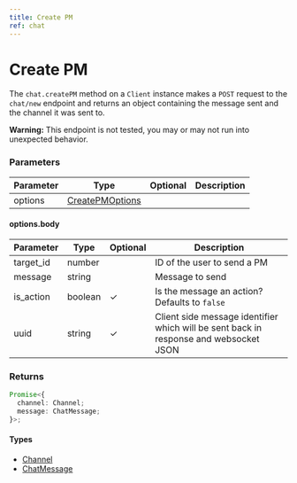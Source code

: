 ```yaml
---
title: Create PM
ref: chat
---
```


# Create PM

The `chat.createPM` method on a `Client` instance makes a `POST` request to the `chat/new` endpoint and returns an object containing the message sent and the channel it was sent to.

**Warning:** This endpoint is not tested, you may or may not run into unexpected behavior.

### Parameters

| Parameter | Type                                             | Optional | Description |
| --------- | ------------------------------------------------ | -------- | ----------- |
| options   | [CreatePMOptions](/references/create-pm-options) |          |             |

#### options.body

| Parameter | Type    | Optional | Description                                                                           |
| --------- | ------- | -------- | ------------------------------------------------------------------------------------- |
| target_id | number  |          | ID of the user to send a PM                                                           |
| message   | string  |          | Message to send                                                                       |
| is_action | boolean | ✓        | Is the message an action? Defaults to `false`                                         |
| uuid      | string  | ✓        | Client side message identifier which will be sent back in response and websocket JSON |

### Returns

```ts
Promise<{
  channel: Channel;
  message: ChatMessage;
}>;
```

#### Types

- [Channel](/references/channel)
- [ChatMessage](/references/chat-message)
